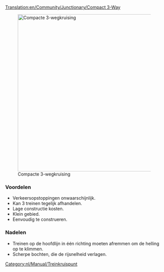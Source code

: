 [[Translation:en/Community/Junctionary/Compact 3-Way]]
{{nl/Community/Junctionary/Kruispuntenmenu}}

[[File:en/Community/Junctionary/Compact 3 way.png|thumb|500px|none|Compacte 3-wegkruising]]

===Voordelen===
*Verkeersopstoppingen onwaarschijnlijk.
*Kan 3 treinen tegelijk afhandelen.
*Lage constructie kosten.
*Klein gebied.
*Eenvoudig te construeren.

===Nadelen===
*Treinen op de hoofdlijn in één richting moeten afremmen om de helling op te klimmen.
*Scherpe bochten, die de rijsnelheid verlagen.

[[Category:nl/Manual/Treinkruispunt]]